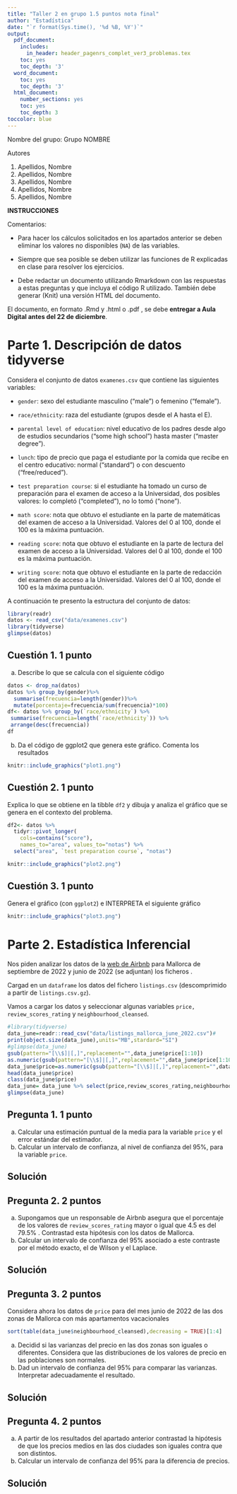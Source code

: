 ```yaml
---
title: "Taller 2 en grupo 1.5 puntos nota final"
author: "Estadística"
date: "`r format(Sys.time(), '%d %B, %Y')`"
output:
  pdf_document: 
    includes:
      in_header: header_pagenrs_complet_ver3_problemas.tex
    toc: yes
    toc_depth: '3'
  word_document:
    toc: yes
    toc_depth: '3'
  html_document:
    number_sections: yes
    toc: yes
    toc_depth: 3
toccolor: blue
---
```



Nombre del grupo: Grupo NOMBRE

Autores

1. Apellidos, Nombre
2. Apellidos, Nombre
3. Apellidos, Nombre
4. Apellidos, Nombre
5. Apellidos, Nombre

**INSTRUCCIONES**




Comentarios:

* Para hacer los cálculos solicitados en los apartados anterior se deben eliminar los valores no  disponibles (`NA`) de las variables.

* Siempre que sea posible se deben utilizar las funciones de R explicadas en clase para resolver los ejercicios.

* Debe redactar un documento utilizando Rmarkdown con las respuestas a estas preguntas y que incluya el código R utilizado. También debe generar (Knit) una versión HTML del documento.



El documento, en formato .Rmd y .html o .pdf , se debe **entregar a Aula Digital antes del 22 de diciembre**. 





# Parte 1. Descripción de datos tidyverse


Considera el conjunto de datos `examenes.csv` que contiene las siguientes variables:

* `gender`: sexo del estudiante masculino ("male") o femenino ("female").

* `race/ethnicity`: raza del estudiante (grupos desde el A hasta el E).

* `parental level of education`: nivel educativo de los padres desde algo de estudios secundarios ("some high school") hasta master ("master degree").

* `lunch`: tipo de precio que paga el estudiante por la comida que recibe en el centro educativo: normal ("standard") o con descuento ("free/reduced").

* `test preparation course`: si el estudiante ha tomado un curso de preparación para el examen de acceso a la Universidad, dos posibles valores: lo completó ("completed"), no lo tomó ("none").

* `math score`: nota que obtuvo el estudiante en la parte de matemáticas del examen de acceso a la Universidad. Valores del 0 al 100, donde el 100 es la máxima puntuación.

* `reading score`: nota que obtuvo el estudiante en la parte de lectura del examen de acceso a la Universidad. Valores del 0 al 100, donde el 100 es la máxima puntuación.

* `writing score`: nota que obtuvo el estudiante en la parte de redacción del examen de acceso a la Universidad. Valores del 0 al 100, donde el 100 es la máxima puntuación.


A continuación te presento la estructura del conjunto de datos:

```r
library(readr)
datos <- read_csv("data/examenes.csv")
library(tidyverse)
glimpse(datos)
```


## Cuestión 1.  **1 punto** 

a. Describe lo que se calcula con el siguiente código

```r
datos <- drop_na(datos)
datos %>% group_by(gender)%>%
  summarise(frecuencia=length(gender))%>%
  mutate(porcentaje=frecuencia/sum(frecuencia)*100)
df<- datos %>% group_by(`race/ethnicity`) %>%
 summarise(frecuencia=length(`race/ethnicity`)) %>%
 arrange(desc(frecuencia)) 
df
```


b.  Da el código de ggplot2 que genera este gráfico. Comenta los resultados


```r
knitr::include_graphics("plot1.png")
```


## Cuestión 2. **1 punto**

Explica  lo que se obtiene en la tibble `df2` y dibuja y analiza  el gráfico que se genera en el contexto del problema.

```r
df2<- datos %>%
  tidyr::pivot_longer(
    cols=contains("score"),
    names_to="area", values_to="notas") %>%
  select("area", `test preparation course`, "notas")
```

```r
knitr::include_graphics("plot2.png")
```


## Cuestión 3. **1 punto** 

Genera el  gráfico (con `ggplot2`) e INTERPRETA  el siguiente gráfico 

```r
knitr::include_graphics("plot3.png")
```


# Parte 2. Estadística Inferencial 



Nos piden analizar los datos de la [web de Airbnb](http://insideairbnb.com/get-the-data.html) para Mallorca de septiembre de 2022 y junio de 2022 (se adjuntan) los ficheros .

Cargad  en un `dataframe` los datos del fichero  `listings.csv` (descomprimido a partir de `listings.csv.gz`).

Vamos a cargar los datos y seleccionar  algunas variables `price, review_scores_rating` y `neighbourhood_cleansed`.

```r
#library(tidyverse)
data_june=readr::read_csv("data/listings_mallorca_june_2022.csv")# 
print(object.size(data_june),units="MB",stardard="SI")
#glimpse(data_june)
gsub(pattern="[\\$]|[,]",replacement="",data_june$price[1:10])
as.numeric(gsub(pattern="[\\$]|[,]",replacement="",data_june$price[1:10]))
data_june$price=as.numeric(gsub(pattern="[\\$]|[,]",replacement="",data_june$price))
head(data_june$price)
class(data_june$price)
data_june= data_june %>% select(price,review_scores_rating,neighbourhood_cleansed)
glimpse(data_june)
```




## Pregunta 1. **1 punto**
a.  Calcular una estimación puntual de la media para la variable `price` y el error estándar del estimador.
b.  Calcular un intervalo de confianza, al nivel de confianza del 95\%, para la variable `price`.


## Solución

## Pregunta 2.  **2 puntos**
 
a. Supongamos que un responsable de Airbnb asegura que  el porcentaje de los valores de `review_scores_rating` mayor o igual 
  que 4.5  es del 79.5% . Contrastad esta hipótesis con  los datos de Mallorca. 
b. Calcular un intervalo de confianza del 95% asociado a este contraste por el método exacto, el de Wilson y el Laplace.


## Solución

## Pregunta 3. **2 puntos**

Considera ahora los datos de `price` para  del mes junio de 2022  de las dos  zonas de Mallorca con más apartamentos vacacionales

```r
sort(table(data_june$neighbourhood_cleansed),decreasing = TRUE)[1:4]
```

a. Decidid si las varianzas   del precio  en las  dos zonas son iguales o diferentes. Considera que las distribuciones de los valores de precio en las poblaciones son normales.
b. Dad un intervalo de confianza del 95% para  comparar las varianzas. Interpretar adecuadamente el resultado.

## Solución

## Pregunta 4. **2 puntos**

a. A partir de los resultados del apartado anterior contrastad la hipótesis de que los precios medios en las dos ciudades son iguales contra que  son distintos.
b. Calcular un intervalo de confianza del 95% para la diferencia de precios.


## Solución

